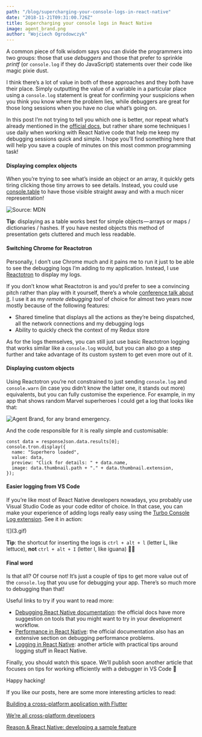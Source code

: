 ```yaml
---
path: "/blog/supercharging-your-console-logs-in-react-native"
date: "2018-11-21T09:31:00.726Z"
title: Supercharging your console logs in React Native
image: agent_brand.png
author: "Wojciech Ogrodowczyk"
---
```


A common piece of folk wisdom says you can divide the programmers into two groups: those that use _debuggers_ and those that prefer to sprinkle _printf_ (or `console.log` if they do JavaScript) statements over their code like magic pixie dust.

I think there’s a lot of value in both of these approaches and they both have their place. Simply outputting the value of a variable in a particular place using a `console.log` statement is great for confirming your suspicions when you think you know where the problem lies, while debuggers are great for those long sessions when you have no clue what’s going on.

In this post I’m not trying to tell you which one is better, nor repeat what’s already mentioned in the [official docs](https://facebook.github.io/react-native/docs/debugging), but rather share some techniques I use daily when working with React Native code that help me keep my debugging sessions quick and simple. I hope you’ll find something here that will help you save a couple of minutes on this most common programming task!

#### Displaying complex objects

When you’re trying to see what’s inside an object or an array, it quickly gets tiring clicking those tiny arrows to see details. Instead, you could use [console.table](https://developer.mozilla.org/en-US/docs/Web/API/Console/table) to have those visible straight away and with a much nicer representation!

![Source: MDN](1.png)

**Tip**: displaying as a table works best for simple objects — arrays or maps / dictionaries / hashes. If you have nested objects this method of presentation gets cluttered and much less readable.

#### Switching Chrome for Reactotron

Personally, I don’t use Chrome much and it pains me to run it just to be able to see the debugging logs I’m adding to my application. Instead, I use [Reactotron](https://github.com/infinitered/reactotron) to display my logs.

If you don’t know what Reactotron is and you’d prefer to see a convincing pitch rather than play with it yourself, there’s a whole [conference talk about it](https://www.youtube.com/watch?v=UiPo9A9k7xc). I use it as my _remote debugging tool_ of choice for almost two years now mostly because of the following features:

- Shared timeline that displays all the actions as they’re being dispatched, all the network connections and my debugging logs
- Ability to quickly check the context of my Redux store

As for the logs themselves, you can still just use basic Reactotron logging that works similar like a `console.log` would, but you can also go a step further and take advantage of its custom system to get even more out of it.

#### Displaying custom objects

Using Reactotron you’re not constrained to just sending `console.log` and `console.warn` (in case you didn’t know the latter one, it stands out more) equivalents, but you can fully customise the experience. For example, in my app that shows random Marvel superheroes I could get a log that looks like that:

![Agent Brand, for any brand emergency.](agent_brand.png)

And the code responsible for it is really simple and customisable:

```javascript:numberLines=true
const data = responseJson.data.results[0];
console.tron.display({
  name: "Superhero loaded",
  value: data,
  preview: "Click for details: " + data.name,
  image: data.thumbnail.path + "." + data.thumbnail.extension,
});
```

#### Easier logging from VS Code

If you’re like most of React Native developers nowadays, you probably use Visual Studio Code as your code editor of choice. In that case, you can make your experience of adding logs really easy using the [Turbo Console Log extension](https://marketplace.visualstudio.com/items?itemName=ChakrounAnas.turbo-console-log). See it in action:

<div class="gif-container">![](3.gif)</div>

**Tip**: the shortcut for inserting the logs is `ctrl + alt + l` (letter L, like lettuce), **not** `ctrl + alt + I` (letter I, like iguana) 🤦‍♂️

#### Final word

Is that all? Of course not! It’s just a couple of tips to get more value out of the `console.log` that you use for debugging your app. There’s so much more to debugging than that!

Useful links to try if you want to read more:

- [Debugging React Native documentation](https://facebook.github.io/react-native/docs/debugging): the official docs have more suggestion on tools that you might want to try in your development workflow.
- [Performance in React Native](https://facebook.github.io/react-native/docs/performance): the official documentation also has an extensive section on debugging performance problems.
- [Logging in React Native](/blog/logging-in-react-native): another article with practical tips around logging stuff in React Native.

Finally, you should watch this space. We’ll publish soon another article that focuses on tips for working efficiently with a debugger in VS Code 💪

Happy hacking!

If you like our posts, here are some more interesting articles to read:

[Building a cross-platform application with Flutter](https://brainsandbeards.com/blog/building-a-cross-platform-application-with-flutter)

[We’re all cross-platform developers](https://brainsandbeards.com/blog/were-all-cross-platform-developers)

[Reason & React Native: developing a sample feature](https://brainsandbeards.com/blog/reason-react-native-developing-a-sample-feature)
